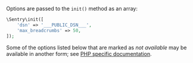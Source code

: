 Options are passed to the `init()` method as an array:

```php
\Sentry\init([
    'dsn' => '___PUBLIC_DSN___',
    'max_breadcrumbs' => 50,
]);
```

<Note>

Some of the options listed below that are marked as _not available_ may be available in another form; see [PHP specific documentation](/product/releases/).

</Note>
